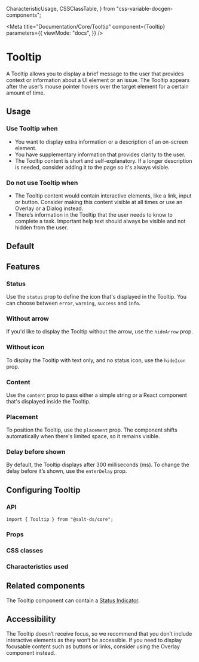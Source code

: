   CharacteristicUsage,
  CSSClassTable,
} from "css-variable-docgen-components";

<Meta
  title="Documentation/Core/Tooltip"
  component={Tooltip}
  parameters={{
    viewMode: "docs",
  }}
/>

# Tooltip

A Tooltip allows you to display a brief message to the user that provides context or information about a UI element or an issue. The Tooltip appears after the user’s mouse pointer hovers over the target element for a certain amount of time.

## Usage

### Use Tooltip when

- You want to display extra information or a description of an on-screen element.
- You have supplementary information that provides clarity to the user.
- The Tooltip content is short and self-explanatory. If a longer description is needed, consider adding it to the page so it's always visible.

### Do not use Tooltip when

- The Tooltip content would contain interactive elements, like a link, input or button. Consider making this content visible at all times or use an Overlay or a Dialog instead.
- There’s information in the Tooltip that the user needs to know to complete a task. Important help text should always be visible and not hidden from the user.

## Default

<Canvas>
  <Story id="core-tooltip--default" />
</Canvas>

## Features

### Status

Use the `status` prop to define the icon that's displayed in the Tooltip. You can choose between `error`, `warning`, `success` and `info`.

<Canvas>
  <Story id="core-tooltip--status" />
</Canvas>

### Without arrow

If you'd like to display the Tooltip without the arrow, use the `hideArrow` prop.

<Canvas>
  <Story id="core-tooltip--without-arrow" />
</Canvas>

### Without icon

To display the Tooltip with text only, and no status icon, use the `hideIcon` prop.

<Canvas>
  <Story id="core-tooltip--without-icon" />
</Canvas>

### Content

Use the `content` prop to pass either a simple string or a React component that's displayed inside the Tooltip.

<Canvas>
  <Story id="core-tooltip--custom-content" />
</Canvas>

### Placement

To position the Tooltip, use the `placement` prop. The component shifts automatically when there's limited space, so it remains visible.

<Canvas>
  <Story id="core-tooltip--placement" />
</Canvas>

### Delay before shown

By default, the Tooltip displays after 300 milliseconds (ms). To change the delay before it’s shown, use the `enterDelay` prop.

<Canvas>
  <Story id="core-tooltip--delay" />
</Canvas>

## Configuring Tooltip

### API

```
import { Tooltip } from "@salt-ds/core";
```

### Props

<ArgsTable of={Tooltip} />

### CSS classes

<CSSClassTable of={Tooltip} />

### Characteristics used

<CharacteristicUsage of={Tooltip} />

## Related components

The Tooltip component can contain a [Status Indicator](?path=/docs/documentation-core-status-indicator--page).

## Accessibility

The Tooltip doesn’t receive focus, so we recommend that you don’t include interactive elements as they won’t be accessible. If you need to display focusable content such as buttons or links, consider using the Overlay component instead.

<HelpAndSupport />
